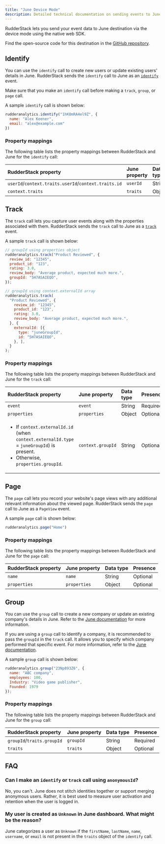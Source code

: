 ```yaml
---
title: "June Device Mode"
description: Detailed technical documentation on sending events to June using the RudderStack Web Device mode.
---
```


RudderStack lets you send your event data to June destination via the <Link to="/destinations/rudderstack-connection-modes/#device-mode">device mode</Link> using the native web SDK.

<div class="infoBlock">
Find the open-source code for this destination in the <a href="https://github.com/rudderlabs/rudder-sdk-js/tree/production/src/integrations/June">GitHub repository</a>.
</div>

## Identify

You can use the <Link to="/event-spec/standard-events/identify/">`identify`</Link> call to create new users or update existing users' details in June. RudderStack sends the `identify` call to June as an [`identify`](https://www.june.so/docs/identifying-users) event.

<div class="infoBlock">
Make sure that you make an <code class="inline-code">identify</code> call before making a <code class="inline-code">track</code>, <code class="inline-code">group</code>, or <code class="inline-code">page</code> call.
</div>

A sample `identify` call is shown below:

```javascript
rudderanalytics.identify("1hKOmRA4el9Z", {
  name: "Alex Keener",
  email: "alex@example.com"
})
```

### Property mappings

The following table lists the property mappings between RudderStack and June for the `identify` call:

| RudderStack property   | June property  | Data type | Presence |
| :-------------| :-----------------|:-------------| :-----------------|
| `userId`/`context.traits.userId`/`context.traits.id`       | `userId`        | String | Required |
| `context.traits`              | `traits`      |Object | Optional |


## Track

The <Link to="/event-spec/standard-events/track">`track`</Link> call lets you capture user events along with the properties associated with them. RudderStack sends the `track` call to June as a [`track`](https://www.june.so/docs/tracking-events) event.

A sample `track` call is shown below:

```javascript
// groupId using properties object
rudderanalytics.track("Product Reviewed", {
  review_id: "12345",
  product_id: "123",
  rating: 3.0,
  review_body: "Average product, expected much more.",
  groupId: "5H7ASAIEQO",
});

// groupId using context.externalId array
rudderanalytics.track(
  "Product Reviewed", {
    review_id: "12345",
    product_id: "123",
    rating: 3.0,
    review_body: "Average product, expected much more.",
  }, {
    externalId: [{
      type: "juneGroupId",
      id: "5H7ASAIEQO",
    }, ],
  }
);
```

### Property mappings

The following table lists the property mappings between RudderStack and June for the `track` call:

| RudderStack property   | June property  | Data type | Presence |
| :-------------| :-----------------|:-------------| :-----------------|
| `event`            | `event`      | String | Required |
| `properties`            | `properties`      | Object | Optional |
| <ul><li>If `context.externalId.id` (when `context.externalId.type` = `juneGroupId`) is present.</li><li>Otherwise, `properties.groupId`.</li></ul>  | `context.groupId`    | String | Optional |


## Page
  
The <Link to="/event-spec/standard-events/page">`page`</Link> call lets you record your website's page views with any additional relevant information about the viewed page. RudderStack sends the `page` call to June as a `PageView` event.

A sample `page` call is shown below:

```javascript
rudderanalytics.page("Home")
```

### Property mappings

The following table lists the property mappings between RudderStack and June for the `page` call:

| RudderStack property   | June property  | Data type | Presence |
| :-------------| :-----------------|:-------------| :-----------------|
| `name`            | `name`      | String | Optional |
| `properties`            | `properties`      | Object | Optional |

## Group

You can use the <Link to="/event-spec/standard-events/group/">`group`</Link> call to create a new company or update an existing company's details in June. Refer to the [June documentation](https://www.june.so/docs/tracking-groups) for more information.

<div class="warningBlock">
If you are using a <code class="inline-code">group</code> call to identify a company, it is recommended to pass the <code class="inline-code">groupId</code> in the <code class="inline-code">track</code> call. It allows you to specify which company performed that specific event. For more information, refer to the <a href="https://www.june.so/docs/tracking-groups">June documentation</a>.
</div>

A sample `group` call is shown below:

```javascript
rudderanalytics.group("23Np893Z6", {
  name: "ABC company",
  employees: 100,
  Industry: "Video game publisher",
  Founded: 1979
});
```
### Property mappings

The following table lists the property mappings between RudderStack and June for the `group` call:

| RudderStack property   | June property  | Data type | Presence |
| :-------------| :-----------------|:-------------| :-----------------|
| `groupId`/`traits.groupId`            | `groupId`      | String | Required |
| `traits`            | `traits`      | Object | Optional |

## FAQ

### Can I make an `identify` or `track` call using `anonymousId`?

No, you can't. June does not stitch identities together or support merging anonymous users. Rather, it is best used to measure user activation and retention when the user is logged in.

### My user is created as `Unknown` in June dashboard. What might be the reason?

June categorizes a user as `Unknown` if the `firstName`, `lastName`, `name`, `username`, or `email` is not present in the `traits` object of the `identify` call.

